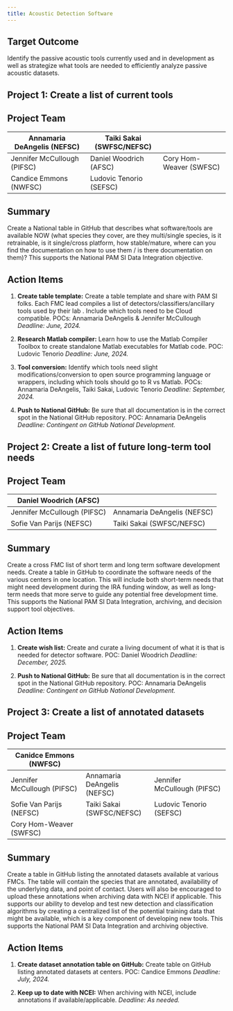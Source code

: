 ```yaml
---
title: Acoustic Detection Software
---
```


## Target Outcome

Identify the passive acoustic tools currently used and in development as well as strategize what tools are needed to efficiently analyze passive acoustic datasets.

## Project 1: Create a list of current tools

## Project Team

| Annamaria DeAngelis (NEFSC) | Taiki Sakai (SWFSC/NEFSC) |                         |
|--------------------------|------------------------|----------------------|
| Jennifer McCullough (PIFSC) | Daniel Woodrich (AFSC)    | Cory Hom-Weaver (SWFSC) |
| Candice Emmons (NWFSC)      | Ludovic Tenorio (SEFSC)   |                         |

## Summary

Create a National table in GitHub that describes what software/tools are available NOW (what species they cover, are they multi/single species, is it retrainable, is it single/cross platform, how stable/mature, where can you find the documentation on how to use them / is there documentation on them)? This supports the National PAM SI Data Integration objective.

## Action Items

1.  **Create table template:** Create a table template and share with PAM SI folks. Each FMC lead compiles a list of detectors/classifiers/ancillary tools used by their lab . Include which tools need to be Cloud compatible. POCs: Annamaria DeAngelis & Jennifer McCullough *Deadline: June, 2024.*

2.  **Research Matlab compiler:** Learn how to use the Matlab Compiler Toolbox to create standalone Matlab executables for Matlab code. POC: Ludovic Tenorio *Deadline: June, 2024.*

3.  **Tool conversion:** Identify which tools need slight modifications/conversion to open source programming language or wrappers, including which tools should go to R vs Matlab. POCs: Annamaria DeAngelis, Taiki Sakai, Ludovic Tenorio *Deadline: September, 2024.*

4.  **Push to National GitHub:** Be sure that all documentation is in the correct spot in the National GitHub repository. POC: Annamaria DeAngelis *Deadline: Contingent on GitHub National Development.*

## Project 2: Create a list of future long-term tool needs

## Project Team

| Daniel Woodrich (AFSC)      |                             |
|-----------------------------|-----------------------------|
| Jennifer McCullough (PIFSC) | Annamaria DeAngelis (NEFSC) |
| Sofie Van Parijs (NEFSC)    | Taiki Sakai (SWFSC/NEFSC)   |

## Summary

Create a cross FMC list of short term and long term software development needs. Create a table in GitHub to coordinate the software needs of the various centers in one location. This will include both short-term needs that might need development during the IRA funding window, as well as long-term needs that more serve to guide any potential free development time. This supports the National PAM SI Data Integration, archiving, and decision support tool objectives.

## Action Items

1.  **Create wish list:** Create and curate a living document of what it is that is needed for detector software. POC: Daniel Woodrich *Deadline: December, 2025.*

2.  **Push to National GitHub:** Be sure that all documentation is in the correct spot in the National GitHub repository. POC: Annamaria DeAngelis *Deadline: Contingent on GitHub National Development.*

## Project 3: Create a list of annotated datasets

## Project Team

| Canidce Emmons (NWFSC)      |                             |                             |
|-------------------------|-----------------------|-------------------------|
| Jennifer McCullough (PIFSC) | Annamaria DeAngelis (NEFSC) | Jennifer McCullough (PIFSC) |
| Sofie Van Parijs (NEFSC)    | Taiki Sakai (SWFSC/NEFSC)   | Ludovic Tenorio (SEFSC)     |
| Cory Hom-Weaver (SWFSC)     |                             |                             |

## Summary

Create a table in GitHub listing the annotated datasets available at various FMCs. The table will contain the species that are annotated, availability of the underlying data, and point of contact. Users will also be encouraged to upload these annotations when archiving data with NCEI if applicable. This supports our ability to develop and test new detection and classification algorithms by creating a centralized list of the potential training data that might be available, which is a key component of developing new tools. This supports the National PAM SI Data Integration and archiving objective.

## Action Items

1.  **Create dataset annotation table on GitHub:** Create table on GitHub listing annotated datasets at centers. POC: Candice Emmons *Deadline: July, 2024.*

2.  **Keep up to date with NCEI:** When archiving with NCEI, include annotations if available/applicable. *Deadline: As needed.*
